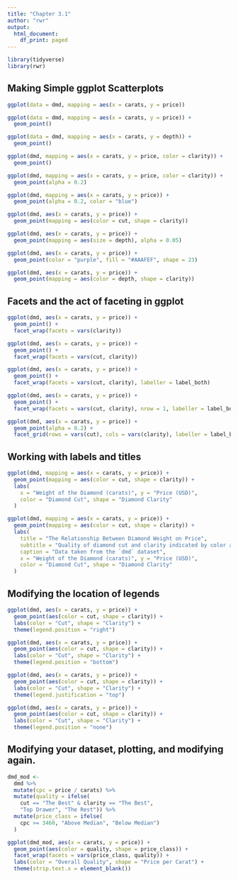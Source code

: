 ```yaml
---
title: "Chapter 3.1"
author: "rwr"
output: 
  html_document:
    df_print: paged
---
```


```r
library(tidyverse)
library(rwr)
```


## Making Simple ggplot Scatterplots

```r
ggplot(data = dmd, mapping = aes(x = carats, y = price))
```


```r
ggplot(data = dmd, mapping = aes(x = carats, y = price)) +
  geom_point()
```


```r
ggplot(data = dmd, mapping = aes(x = carats, y = depth)) +
  geom_point()
```

```r
ggplot(dmd, mapping = aes(x = carats, y = price, color = clarity)) +
  geom_point()
```


```r
ggplot(dmd, mapping = aes(x = carats, y = price, color = clarity)) +
  geom_point(alpha = 0.2)
```


```r
ggplot(dmd, mapping = aes(x = carats, y = price)) +
  geom_point(alpha = 0.2, color = "blue")
```


```r
ggplot(dmd, aes(x = carats, y = price)) +
  geom_point(mapping = aes(color = cut, shape = clarity))
```

```r
ggplot(dmd, aes(x = carats, y = price)) +
  geom_point(mapping = aes(size = depth), alpha = 0.05)
```

```r
ggplot(dmd, aes(x = carats, y = price)) +
  geom_point(color = "purple", fill = "#AAAFEF", shape = 23)
```

```r
ggplot(dmd, aes(x = carats, y = price)) +
  geom_point(mapping = aes(color = depth, shape = clarity))
```


## Facets and the act of faceting in ggplot

```r
ggplot(dmd, aes(x = carats, y = price)) +
  geom_point() +
  facet_wrap(facets = vars(clarity))
```


```r
ggplot(dmd, aes(x = carats, y = price)) +
  geom_point() +
  facet_wrap(facets = vars(cut, clarity))
```


```r
ggplot(dmd, aes(x = carats, y = price)) +
  geom_point() +
  facet_wrap(facets = vars(cut, clarity), labeller = label_both)
```


```r
ggplot(dmd, aes(x = carats, y = price)) +
  geom_point() +
  facet_wrap(facets = vars(cut, clarity), nrow = 1, labeller = label_both)
```


```r
ggplot(dmd, aes(x = carats, y = price)) +
  geom_point(alpha = 0.2) +
  facet_grid(rows = vars(cut), cols = vars(clarity), labeller = label_both)
```


## Working with labels and titles

```r
ggplot(dmd, mapping = aes(x = carats, y = price)) +
  geom_point(mapping = aes(color = cut, shape = clarity)) +
  labs(
    x = "Weight of the Diamond (carats)", y = "Price (USD)",
    color = "Diamond Cut", shape = "Diamond Clarity"
  )
```


```r
ggplot(dmd, mapping = aes(x = carats, y = price)) +
  geom_point(mapping = aes(color = cut, shape = clarity)) +
  labs(
    title = "The Relationship Between Diamond Weight on Price",
    subtitle = "Quality of diamond cut and clarity indicated by color and shape",
    caption = "Data taken from the `dmd` dataset",
    x = "Weight of the Diamond (carats)", y = "Price (USD)",
    color = "Diamond Cut", shape = "Diamond Clarity"
  )
```


## Modifying the location of legends

```r
ggplot(dmd, aes(x = carats, y = price)) +
  geom_point(aes(color = cut, shape = clarity)) +
  labs(color = "Cut", shape = "Clarity") +
  theme(legend.position = "right")
```

```r
ggplot(dmd, aes(x = carats, y = price)) +
  geom_point(aes(color = cut, shape = clarity)) +
  labs(color = "Cut", shape = "Clarity") +
  theme(legend.position = "bottom")
```

```r
ggplot(dmd, aes(x = carats, y = price)) +
  geom_point(aes(color = cut, shape = clarity)) +
  labs(color = "Cut", shape = "Clarity") +
  theme(legend.justification = "top")
```

```r
ggplot(dmd, aes(x = carats, y = price)) +
  geom_point(aes(color = cut, shape = clarity)) +
  labs(color = "Cut", shape = "Clarity") +
  theme(legend.position = "none")
```


## Modifying your dataset, plotting, and modifying again.

```r
dmd_mod <- 
  dmd %>%
  mutate(cpc = price / carats) %>%
  mutate(quality = ifelse(
    cut == "The Best" & clarity == "The Best",
    "Top Drawer", "The Rest")) %>%
  mutate(price_class = ifelse(
    cpc >= 3460, "Above Median", "Below Median")
  )

ggplot(dmd_mod, aes(x = carats, y = price)) +
  geom_point(aes(color = quality, shape = price_class)) +
  facet_wrap(facets = vars(price_class, quality)) +
  labs(color = "Overall Quality", shape = "Price per Carat") +
  theme(strip.text.x = element_blank())
```
